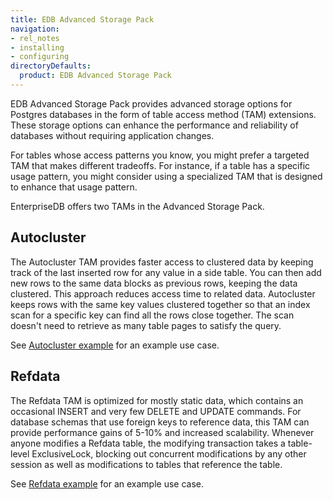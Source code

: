 ```yaml
---
title: EDB Advanced Storage Pack
navigation:
- rel_notes
- installing
- configuring
directoryDefaults:
  product: EDB Advanced Storage Pack
---
```


EDB Advanced Storage Pack provides advanced storage options for Postgres databases in the form of table access method (TAM) extensions. These storage options can enhance the performance and reliability of databases without requiring application changes.

For tables whose access patterns you know, you might prefer a targeted TAM that makes different tradeoffs. For instance, if a table has a specific usage pattern, you might consider using a specialized TAM that is designed to enhance that usage pattern.

EnterpriseDB offers two TAMs in the Advanced Storage Pack. 

## Autocluster 

The Autocluster TAM provides faster access to clustered data by keeping track of the last inserted row for any value in a side table. You can then add new rows to the same data blocks as previous rows, keeping the data clustered. This approach reduces access time to related data. Autocluster keeps rows with the same key values clustered together so that an index scan for a specific key can find all the rows close together. The scan doesn't need to retrieve as many table pages to satisfy the query.

See [Autocluster example](using/#autocluster-example) for an example use case. 

## Refdata

The Refdata TAM is optimized for mostly static data, which contains an occasional INSERT and very few DELETE and UPDATE commands. For database schemas that use foreign keys to reference data, this TAM can provide performance gains of 5-10% and increased scalability. Whenever anyone modifies a Refdata table, the modifying transaction takes a table-level ExclusiveLock, blocking out concurrent modifications by any other session as well as modifications to tables that reference the table. 

See [Refdata example](using/#refdata-example) for an example use case.
